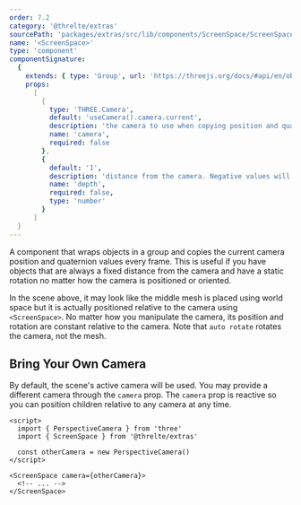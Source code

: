 ```yaml
---
order: 7.2
category: '@threlte/extras'
sourcePath: 'packages/extras/src/lib/components/ScreenSpace/ScreenSpace.svelte'
name: '<ScreenSpace>'
type: 'component'
componentSignature:
  {
    extends: { type: 'Group', url: 'https://threejs.org/docs/#api/en/objects/Group' },
    props:
      [
        {
          type: 'THREE.Camera',
          default: 'useCamera().camera.current',
          description: 'the camera to use when copying position and quaternion values',
          name: 'camera',
          required: false
        },
        {
          default: '1',
          description: 'distance from the camera. Negative values will place things behind the camera',
          name: 'depth',
          required: false,
          type: 'number'
        }
      ]
  }
---
```


A component that wraps objects in a group and copies the current camera position
and quaternion values every frame. This is useful if you have objects that are
always a fixed distance from the camera and have a static rotation no matter how
the camera is positioned or oriented.

<Example path="extras/screen-space" />

In the scene above, it may look like the middle mesh is placed using world space
but it is actually positioned relative to the camera using `<ScreenSpace>`. No
matter how you manipulate the camera, its position and rotation are constant
relative to the camera. Note that `auto rotate` rotates the camera, not the
mesh.

## Bring Your Own Camera

By default, the scene's active camera will be used. You may provide a different
camera through the `camera` prop. The `camera` prop is reactive so you can
position children relative to any camera at any time.

```svelte
<script>
  import { PerspectiveCamera } from 'three'
  import { ScreenSpace } from '@threlte/extras'

  const otherCamera = new PerspectiveCamera()
</script>

<ScreenSpace camera={otherCamera}>
  <!-- ... -->
</ScreenSpace>
```
